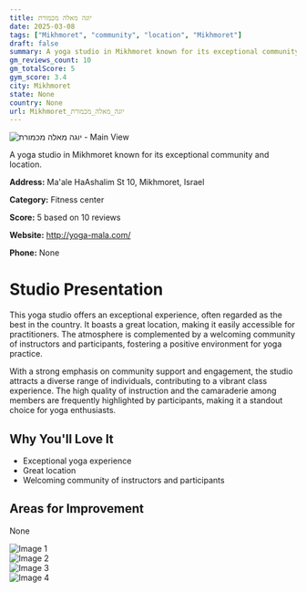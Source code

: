 ```yaml
---
title: יוגה מאלה מכמורת
date: 2025-03-08
tags: ["Mikhmoret", "community", "location", "Mikhmoret"]  
draft: false
summary: A yoga studio in Mikhmoret known for its exceptional community and location.
gm_reviews_count: 10
gm_totalScore: 5
gym_score: 3.4
city: Mikhmoret
state: None
country: None
url: Mikhmoret_יוגה_מאלה_מכמורת
---
```


<div className="aspect-[16/9] relative my-8">
  <img 
    src="https://lh5.googleusercontent.com/p/AF1QipPs7ISTUq4vKm9smVDKgol-96mGRNyv5dbcydi7=w1920-h1080-k-no"
    alt="יוגה מאלה מכמורת - Main View"
    className="object-cover absolute inset-0 w-full h-full rounded-lg"
  />
</div>

A yoga studio in Mikhmoret known for its exceptional community and location.

**Address:** Ma'ale HaAshalim St 10, Mikhmoret, Israel

**Category:** Fitness center

**Score:** 5 based on 10 reviews

**Website:** http://yoga-mala.com/

**Phone:** None

# Studio Presentation

This yoga studio offers an exceptional experience, often regarded as the best in the country. It boasts a great location, making it easily accessible for practitioners. The atmosphere is complemented by a welcoming community of instructors and participants, fostering a positive environment for yoga practice.

With a strong emphasis on community support and engagement, the studio attracts a diverse range of individuals, contributing to a vibrant class experience. The high quality of instruction and the camaraderie among members are frequently highlighted by participants, making it a standout choice for yoga enthusiasts.

## Why You'll Love It

- Exceptional yoga experience
- Great location
- Welcoming community of instructors and participants

## Areas for Improvement

None

<div className="grid grid-cols-1 xl:grid-cols-2 gap-4 my-8">
<div className="aspect-[4/3] relative"><img src="https://lh5.googleusercontent.com/p/AF1QipNJmIoDM-i6mYShgpR_OHXB9yyK20OQZMLK8PJF=w1920-h1080-k-no" alt="Image 1" className="object-cover absolute inset-0 w-full h-full rounded-lg" /></div>
<div className="aspect-[4/3] relative"><img src="https://lh5.googleusercontent.com/p/AF1QipNyT46P03FOoZySb1snE6ji3ObCfLdDEEK2mlpm=w1920-h1080-k-no" alt="Image 2" className="object-cover absolute inset-0 w-full h-full rounded-lg" /></div>
<div className="aspect-[4/3] relative"><img src="https://lh5.googleusercontent.com/p/AF1QipPVYBec7xjTeSpyDlQaTaoQJimLZRhH0hs3D5vW=w1920-h1080-k-no" alt="Image 3" className="object-cover absolute inset-0 w-full h-full rounded-lg" /></div>
<div className="aspect-[4/3] relative"><img src="https://lh5.googleusercontent.com/p/AF1QipNKZNeU9hWpI-X72A2dM2zCcTOgotzPzvJhBURw=w1920-h1080-k-no" alt="Image 4" className="object-cover absolute inset-0 w-full h-full rounded-lg" /></div>
</div>
